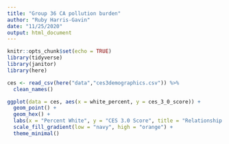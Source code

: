 ```yaml
---
title: "Group 36 CA pollution burden"
author: "Ruby Harris-Gavin"
date: "11/25/2020"
output: html_document
---
```


```r
knitr::opts_chunk$set(echo = TRUE)
library(tidyverse)
library(janitor)
library(here)
```

```r
ces <- read_csv(here("data","ces3demographics.csv")) %>% 
  clean_names()
```

```r
ggplot(data = ces, aes(x = white_percent, y = ces_3_0_score)) + 
  geom_point() +
  geom_hex() +
  labs(x = "Percent White", y = "CES 3.0 Score", title = "Relationship between CES 3.0 Score and % White Population in CA") + 
  scale_fill_gradient(low = "navy", high = "orange") +
  theme_minimal()
```

